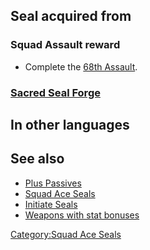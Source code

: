 {{Passive
|type=S
|name=Squad Ace BP
|exclusive=0
|canUseWeapon={{WeaponList|All}}
|canUseMove={{MoveList|All}}
|1name=Squad Ace BP 1
|alt1name=Squad Ace AL 1
|1tagid=SID_第68迷宮の覇者1
|1cost=80
|1effect=Grants Spd/Def+1.
|statModifiers1=0,0,1,1,0
|1required=-
|1next=-
|2name=Squad Ace BP 2
|alt2name=Squad Ace AL 2
|2tagid=SID_第68迷宮の覇者2
|2cost=160
|2effect=Grants Spd/Def+2.
|statModifiers2=0,0,2,2,0
}}
==Seal acquired from==
===Squad Assault reward===
* Complete the [[68th Assault]].
===[[Sacred Seal Forge]]===
{{SealCosts
|seals=Squad Ace BP 1;Squad Ace BP 2
|badgeColor=Verdant
|costs1=-<!--0;0;0-->
|costs2=400;1000;100
}}
==In other languages==
{{OtherLanguages
|japanese=第６８迷宮の覇者
|german=Überfall-Ass BP
|spanishEU=As del asalto BP
|spanishLA=As del asalto BP
|french=Assaut réussi BP
|italian=Asso sq. BP
|chineseTW=第６８迷宮的霸王
|portuguese=Esquad. ás BP
}}
==See also==
* [[Plus Passives]]
* [[Squad Ace Seals]]
* [[Initiate Seals]]
* [[:Category:Weapons with stat bonuses|Weapons with stat bonuses]]
{{Seals Navbox}}
[[Category:Squad Ace Seals]]